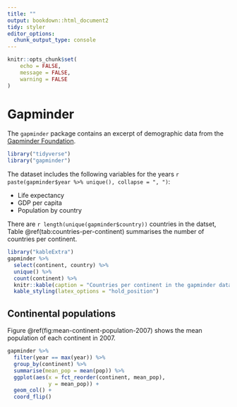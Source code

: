 ```yaml
---
title: ""
output: bookdown::html_document2
tidy: styler
editor_options: 
  chunk_output_type: console
---
```


```r
knitr::opts_chunk$set(
	echo = FALSE,
	message = FALSE,
	warning = FALSE
)
```

# Gapminder

The `gapminder` package contains an excerpt of demographic data from the [Gapminder Foundation](http://www.gapminder.org/data/). 

```r
library("tidyverse")
library("gapminder")
```

The dataset includes the following variables for the years `r paste(gapminder$year %>% unique(), collapse = ", ")`:

- Life expectancy
- GDP per capita
- Population by country

There are `r length(unique(gapminder$country))` countries in the datset, Table \@ref(tab:countries-per-continent) summarises the number of countries per continent.

```r
library("kableExtra")
gapminder %>%
  select(continent, country) %>%
  unique() %>%
  count(continent) %>%
  knitr::kable(caption = "Countries per continent in the gapminder dataset") %>%
  kable_styling(latex_options = "hold_position")
```

## Continental populations

Figure \@ref(fig:mean-continent-population-2007) shows the mean population of each continent in 2007.

```r

gapminder %>%
  filter(year == max(year)) %>%
  group_by(continent) %>%
  summarise(mean_pop = mean(pop)) %>%
  ggplot(aes(x = fct_reorder(continent, mean_pop),
             y = mean_pop)) +
  geom_col() +
  coord_flip()
```

